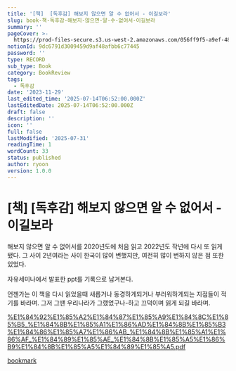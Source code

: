 ```yaml
---
title: '[책]  [독후감] 해보지 않으면 알 수 없어서 - 이길보라'
slug: book-책-독후감-해보지-않으면-알-수-없어서-이길보라
summary: ''
pageCover: >-
  https://prod-files-secure.s3.us-west-2.amazonaws.com/056ff9f5-a9ef-486f-8acb-9eef51d06a2d/d763279f-f15a-46c7-8077-fbfad9120b74/Read.jpg?X-Amz-Algorithm=AWS4-HMAC-SHA256&X-Amz-Content-Sha256=UNSIGNED-PAYLOAD&X-Amz-Credential=ASIAZI2LB466TJUT7WKK%2F20250731%2Fus-west-2%2Fs3%2Faws4_request&X-Amz-Date=20250731T051428Z&X-Amz-Expires=3600&X-Amz-Security-Token=IQoJb3JpZ2luX2VjEKT%2F%2F%2F%2F%2F%2F%2F%2F%2F%2FwEaCXVzLXdlc3QtMiJIMEYCIQCihCAl0pvHqQczgSKKA3HrHY%2BHtqGkmEK980PBlnZtnQIhALgIRIqpqM3E%2BcSk6bSgBba7cuCBf8xEKBJrlBq05O0tKogECM3%2F%2F%2F%2F%2F%2F%2F%2F%2F%2FwEQABoMNjM3NDIzMTgzODA1IgynyZ%2FuD%2FqYbgnQED4q3AOWJDdUWpyCqf6PVfQwtc49mp3w7SAV07YllYhazi9%2BVmZopQr3a9%2Fw%2BAtypmnhEFcnqwoNDJv2Z536dwJrRbciuoDYvVQQJw%2B8HyspUyywOkF1mirVhLdH0p2ax2kb4uhdV0yPQVJxHrTFlrQF35KfNmnKoW4UNzSQHhVPmR0Yf3Bzu4ZCdZtFra5%2FRRfP7GKoekYkPWntE0JrUwEavz0syRt7z8tjeFqDwMhY243K%2BLeS4FgZUmtSQYjtYb1QX2ndJ1H5hDqdtrh8Rb38t1kf51OcB6KyLEnNmXwzNOJ8oAmmdcDS5d6zyJt%2BKDgOefHuFH%2FVn%2Bh2Z9aCnKtrzuXFaCog68RdxHJhKZesyJIdpYeaLA7nZSpvrz8HKVyVOj4nptOHEK5SE7gJwcv0bfROZ74cX859dw43NC02QDRnphhNrQq1g52yGifOOq5AiLjfNogB9P5uPvs9tismg3cAq9jJrgoj16iHXvFzY61lf8mf1NqFn%2FRoCC%2BB%2BTqjsMKPLhWP8XcJJhhyjM9u2AFRa4NSfaweTtC3nUSDzilppLknRnyYWeTbzVVPuAEhjndki0tW1w0dZPvd5t3FA%2F3%2FQlnRm1q5CzciGyOlvgKzUCfMnL%2B9Ljw%2BzCkzBDCu26vEBjqkAbGIBn4C8RyL46FNZec%2Fcewn4jfqERgHp9O89IR58A8BuNnQgCHfdnp3DYhNcMjSBPx1hBqkiisU5GRXzmttAzXq%2Bh%2FZDywokheHlbJEh4PllhdKnSQx9BfnfUB%2FA6UX7nkvwNNEdpYFxW%2BqzDkKAFKb%2Fm3wGmP%2F3bihLGbGhRx2mtR1KBzhX47YD4qRAN39F3NfC%2F39FaqMFkxvREIjJl9oRAh3&X-Amz-Signature=817243f73a5ff6cb998d5652ea9dfc98ebf45b48c2a9109274532825ae0c472b&X-Amz-SignedHeaders=host&x-amz-checksum-mode=ENABLED&x-id=GetObject
notionId: 9dc6791d3009459d9af48afbb6c77445
password: ''
type: RECORD
sub_type: Book
category: BookReview
tags:
  - 독후감
date: '2023-11-29'
last_edited_time: '2025-07-14T06:52:00.000Z'
lastEditedDate: 2025-07-14T06:52:00.000Z
draft: false
description: ''
icon: ''
full: false
lastModified: '2025-07-31'
readingTime: 1
wordCount: 33
status: published
author: ryoon
version: 1.0.0
---
```

# [책]  [독후감] 해보지 않으면 알 수 없어서 - 이길보라


해보지 않으면 알 수 없어서를 2020년도에 처음 읽고 2022년도 작년에 다시 또 읽게 됐다. 그 사이 2년여라는 사이 한국이 많이 변했지만, 여전히 많이 변하지 않은 점 또한 있었다.


자유세미나에서 발표한 ppt를 기록으로 남겨본다.


언젠가는 이 책을 다시 읽었을때 새롭거나 동경하게되거나 부러워하게되는 지점들이 적기를 바라며. 그저 그땐 우리나라가 그랬었구나-하고 끄덕이며 읽게 되길 바라며.


[%E1%84%92%E1%85%A2%E1%84%87%E1%85%A9%E1%84%8C%E1%85%B5_%E1%84%8B%E1%85%A1%E1%86%AD%E1%84%8B%E1%85%B3%E1%84%86%E1%85%A7%E1%86%AB_%E1%84%8B%E1%85%A1%E1%86%AF_%E1%84%89%E1%85%AE_%E1%84%8B%E1%85%A5%E1%86%B9%E1%84%8B%E1%85%A5%E1%84%89%E1%85%A5.pdf](https://prod-files-secure.s3.us-west-2.amazonaws.com/056ff9f5-a9ef-486f-8acb-9eef51d06a2d/8a480b9b-9e25-481d-9505-88981e48d1f4/%E1%84%92%E1%85%A2%E1%84%87%E1%85%A9%E1%84%8C%E1%85%B5_%E1%84%8B%E1%85%A1%E1%86%AD%E1%84%8B%E1%85%B3%E1%84%86%E1%85%A7%E1%86%AB_%E1%84%8B%E1%85%A1%E1%86%AF_%E1%84%89%E1%85%AE_%E1%84%8B%E1%85%A5%E1%86%B9%E1%84%8B%E1%85%A5%E1%84%89%E1%85%A5.pdf?X-Amz-Algorithm=AWS4-HMAC-SHA256&X-Amz-Content-Sha256=UNSIGNED-PAYLOAD&X-Amz-Credential=ASIAZI2LB4665F4QAB7Y%2F20250731%2Fus-west-2%2Fs3%2Faws4_request&X-Amz-Date=20250731T051517Z&X-Amz-Expires=3600&X-Amz-Security-Token=IQoJb3JpZ2luX2VjEKT%2F%2F%2F%2F%2F%2F%2F%2F%2F%2FwEaCXVzLXdlc3QtMiJGMEQCICL%2BdaT0dz%2BKEJUI6q5%2BECWI4%2BspaCt5ll0fiG0a2keKAiBkF57749lea0REj6GB7mJwMuwdndwirgidT3ZHe91wBCqIBAjN%2F%2F%2F%2F%2F%2F%2F%2F%2F%2F8BEAAaDDYzNzQyMzE4MzgwNSIMsYXKpQtpmGTzps%2BpKtwD6tY9XUQPIkegd0zTr0ZWqViNKJ5ndc3wAuLOK5qYxA0x6sIseEldaLUxLRROrCmhh%2FgQHibhommVIVkjZeGlRoexwVFWe60abeN7RuiWBkURVEYK1GOR5N6gFDtYycvxdtugGLDnSEDZPPZPHK%2FK%2BgQGTPV2jA3bhlNyqEeIJ8nUDvy3Zi8HdSum8f5P926XKImPsO4C6DZIJzjtj1loXE3ng%2Fx3ahr97yaapC8K248qEjOlhhY33jczbGBMiwwwNu0oRXp3YUPVCuMw8od62DS8dQm7mHKSfNDcYs18nQCuZBQ9DcGjJHQCs1Ugf2v66QLib%2FhoL5whtq6XZtwaU7uls8L1XyKBIrUnwdARLy2hInbf26cPKSBgeI7IIaOR66WFy%2BndwDdIebbn9ziFG3tTmH3QB19WARDG5BWjUVMEjWQcBjz6TPHqZcLW1BCiRtL%2FyIbL%2BC5CdYUJdrRZxcXTU07%2FFPXMSqeUUThTXot%2FV8UnLpC2NkL2pRQ9zI1y1n9StQIXukho3sTtG0wIVYKgXp%2Fb7VWwvU5DhKiaYyrPpixEgcYHNu07NVQQD8HnJjrI0FhMrB8bTWZpNnF8NkGUqw96zse3fZKAUJ%2FRWAdB5Cb4bCGPFKCYLq4w2NqrxAY6pgEgU3iYfJTNy%2F9ozSXFHu%2B1tvnn%2B2GIip2MjPRHIyr%2F2fg5MacnyhuOd4xrm7ie%2BARBKPxufmqTPar8Q4pQ8BLIXnNGgKZjwDv5k9pUH6g2uNvIVLIrs4j1IY%2FlvrcyWIhhlcEfiiMhPqpNJzqt0TXW5B7eh8qIQT2jvT6aFoBLPQuOwBpA1upFdqUt15OiqmhKXYbce1C7aNfka7Jn0kGPtJKcSnZQ&X-Amz-Signature=5a89f916c30249255e9084f68179ee45355e9a9f2f32c53630b77330e9537c13&X-Amz-SignedHeaders=host&x-amz-checksum-mode=ENABLED&x-id=GetObject)


[bookmark](https://www.canva.com/design/DAFSryAGYps/RSh8AP44BHYIpwk00ENVxQ/view?utm_content=DAFSryAGYps&utm_campaign=share_your_design&utm_medium=link&utm_source=shareyourdesignpanel#12)

